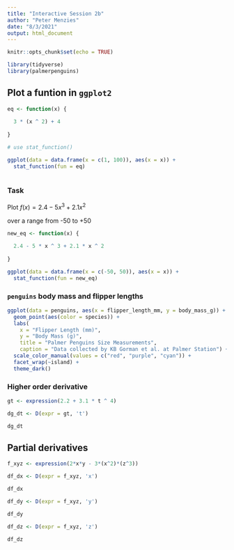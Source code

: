 ```yaml
---
title: "Interactive Session 2b"
author: "Peter Menzies"
date: "8/3/2021"
output: html_document
---
```


```r
knitr::opts_chunk$set(echo = TRUE)

library(tidyverse)
library(palmerpenguins)
```

## Plot a funtion in `ggplot2`

```r
eq <- function(x) {
  
  3 * (x ^ 2) + 4
  
}

# use stat_function()

ggplot(data = data.frame(x = c(1, 100)), aes(x = x)) +
  stat_function(fun = eq)
  
```

### Task

Plot $f(x)=2.4-5x^3+2.1x^2$

over a range from -50 to +50

```r
new_eq <- function(x) {
  
  2.4 - 5 * x ^ 3 + 2.1 * x ^ 2
  
}

ggplot(data = data.frame(x = c(-50, 50)), aes(x = x)) +
  stat_function(fun = new_eq)
```

### `penguins` body mass and flipper lengths

```r
ggplot(data = penguins, aes(x = flipper_length_mm, y = body_mass_g)) +
  geom_point(aes(color = species)) + 
  labs(
    x = "Flipper Length (mm)",
    y = "Body Mass (g)",
    title = "Palmer Penguins Size Measurements",
    caption = "Data collected by KB Gorman et al. at Palmer Station") + 
  scale_color_manual(values = c("red", "purple", "cyan")) + 
  facet_wrap(~island) + 
  theme_dark()


```


### Higher order derivative


```r
gt <- expression(2.2 + 3.1 * t ^ 4)

dg_dt <- D(expr = gt, 't')

dg_dt
```

## Partial derivatives

```r
f_xyz <- expression(2*x*y - 3*(x^2)*(z^3))

df_dx <- D(expr = f_xyz, 'x')

df_dx

df_dy <- D(expr = f_xyz, 'y')

df_dy

df_dz <- D(expr = f_xyz, 'z')

df_dz
```






